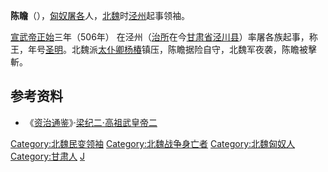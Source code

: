 '''陈瞻'''（{{bd|5世纪|？|506年||catIdx=C}}），[[匈奴|匈奴]][[屠各|屠各]]人，[[北魏|北魏]]时[[泾州|泾州]]起事领袖。

[[北魏宣武帝|宣武帝]][[正始_(北魏)|正始]]三年（506年） 在泾州（[[治所|治所]]在今[[甘肃省|甘肃省]][[泾川县|泾川县]]）率屠各族起事，称王，年号[[圣明_(陈瞻)|圣明]]。北魏派[[太仆卿|太仆卿]][[楊椿_(北魏)|杨椿]]镇压，陈瞻据险自守，北魏军夜袭，陈瞻被擊斬。

== 参考资料 ==
*《[[资治通鉴|资治通鉴]]》·[[s:資治通鑑/卷146|梁纪二·高祖武皇帝二]]

{{中國民變起事領袖}}
{{DEFAULTSORT:C}}
[[Category:北魏民变领袖|Category:北魏民变领袖]]
[[Category:北魏战争身亡者|Category:北魏战争身亡者]]
[[Category:北魏匈奴人|Category:北魏匈奴人]]
[[Category:甘肃人|Category:甘肃人]]
[[Category:陈姓|J]]